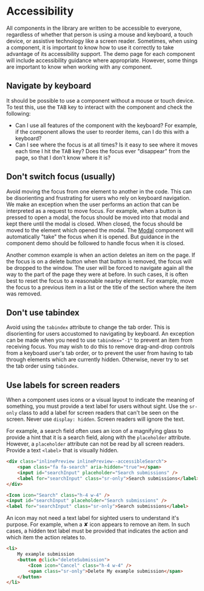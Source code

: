 
<Meta title="Guide/Accessibility" />

# Accessibility

All components in the library are written to be accessible to everyone, regardless of whether that person is using a mouse and keyboard, a touch device, or assistive technology like a screen reader. Sometimes, when using a component, it is important to know how to use it correctly to take advantage of its accessibility support. The demo page for each component will include accessibility guidance where appropriate. However, some things are important to know when working with any component.

## Navigate by keyboard

It should be possible to use a component without a mouse or touch device. To test this, use the <kbd>TAB</kbd> key to interact with the component and check the following:

- Can I use all features of the component with the keyboard? For example, if the component allows the user to reorder items, can I do this with a keyboard?
- Can I see where the focus is at all times? Is it easy to see where it moves each time I hit the <kbd>TAB</kbd> key? Does the focus ever "disappear" from the page, so that I don't know where it is?

## Don't switch focus (usually)

Avoid moving the focus from one element to another in the code. This can be disorienting and frustrating for users who rely on keyboard navigation. We make an exception when the user performs an action that can be interpreted as a request to move focus. For example, when a button is pressed to open a modal, the focus should be moved into that modal and kept there until the modal is closed. When closed, the focus should be moved to the element which opened the modal. The [Modal](#/component/Modal) component will automatically "take" the focus when it is opened. But guidance in the component demo should be followed to handle focus when it is closed.

Another common example is when an action deletes an item on the page. If the focus is on a delete button when that button is removed, the focus will be dropped to the window. The user will be forced to navigate again all the way to the part of the page they were at before. In such cases, it is often best to reset the focus to a reasonable nearby element. For example, move the focus to a previous item in a list or the title of the section where the item was removed.

## Don't use tabindex

Avoid using the `tabindex` attribute to change the tab order. This is disorienting for users accustomed to navigating by keyboard. An exception can be made when you need to use `tabindex="-1"` to prevent an item from receiving focus. You may wish to do this to remove drag-and-drop controls from a keyboard user's tab order, or to prevent the user from having to tab through elements which are currently hidden. Otherwise, never try to set the tab order using `tabindex`.

## Use labels for screen readers

When a component uses icons or a visual layout to indicate the meaning of something, you must provide a text label for users without sight. Use the `sr-only` class to add a label for screen readers that can't be seen on the screen. Never use `display: hidden`. Screen readers will ignore the text.

For example, a search field often uses an icon of a magnifying glass to provide a hint that it is a search field, along with the `placeholder` attribute. However, a `placeholder` attribute can not be read by all screen readers. Provide a text `<label>` that is visually hidden.

```html
<div class="inlinePreview inlinePreview--accessibleSearch">
	<span class="fa fa-search" aria-hidden="true"></span>
	<input id="searchInput" placeholder="Search submissions" />
	<label for="searchInput" class="sr-only">Search submissions</label>
</div>
```

```html
<Icon icon="Search" class="h-4 w-4" />
<input id="searchInput" placeholder="Search submissions" />
<label for="searchInput" class="sr-only">Search submissions</label>
```

An icon may not need a text label for sighted users to understand it's purpose. For example, when a ✘ icon appears to remove an item. In such cases, a hidden text label must be provided that indicates the action and which item the action relates to.

```html
<li>
	My example submission
	<button @click="deleteSubmission">
		<Icon icon="Cancel" class="h-4 w-4" />
		<span class="sr-only">Delete My example submission</span>
	</button>
</li>
```
